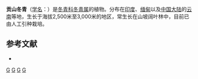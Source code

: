 {{Speciesbox 
| genus = Ilex
| species = hookeri
| authority = King
}}

'''贡山冬青'''（[[学名|学名]]：{{lang|la|''Ilex hookeri''}}）是[[冬青科|冬青科]][[冬青属|冬青属]]的植物。分布在[[印度|印度]]、[[缅甸|缅甸]]以及[[中国大陆|中国大陆]]的[[云南|云南]]等地，生长于海拔2,500米至3,000米的地区，常生长在山坡阔叶林中，目前已由人工引种栽培。

== 参考文献 ==
<div class="references-small">
* {{cite web| url =http://www.bioinfo.cn/db05/KmzwSpecies.php?action=view&id=14144| title =贡山冬青| work =《中国高等植物数据库全库》| publisher =中国科学院微生物研究所| author =昆明植物研究所| accessdate =2009-02-24| deadurl =yes| archiveurl =https://web.archive.org/web/20160305035755/http://www.bioinfo.cn/db05/KmzwSpecies.php?action=view&id=14144| archivedate =2016-03-05}}
</div>
{{Taxonbar|from=Q15227936}}

[[Category:冬青属|G]]
[[Category:印度植物|G]]
[[Category:緬甸植物|G]]
[[Category:云南植物|G]]